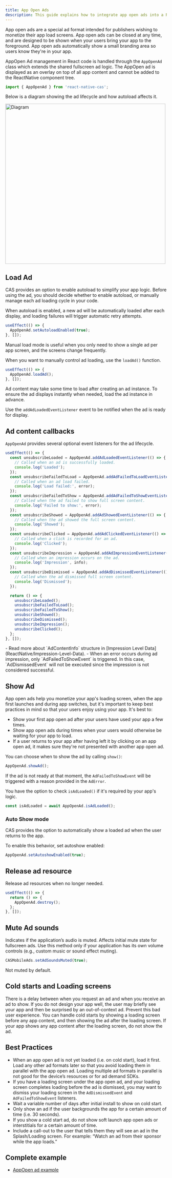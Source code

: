 ```yaml
---
title: App Open Ads
description: This guide explains how to integrate app open ads into a React Native app.
---
```


App open ads are a special ad format intended for publishers wishing to monetize their app load screens.
App open ads can be closed at any time, and are designed to be shown when your users bring your app to the foreground.
App open ads automatically show a small branding area so users know they're in your app.

AppOpen Ad management in React code is handled through the `AppOpenAd` class which extends the shared fullscreen ad logic.
The AppOpen ad is displayed as an overlay on top of all app content and cannot be added to the ReactNative component tree.

```ts
import { AppOpenAd } from 'react-native-cas';
```

Below is a diagram showing the ad lifecycle and how autoload affects it.

<Image zoom src="/assets/Lifecycle-Screen-Ad.png" alt="Diagram" height="500" />

## Load Ad
CAS provides an option to enable autoload to simplify your app logic. 
Before using the ad, you should decide whether to enable autoload, or manually manage each ad loading cycle in your code.

When autoload is enabled, a new ad will be automatically loaded after each display, and loading failures will trigger automatic retry attempts.
```ts
useEffect(() => {
  AppOpenAd.setAutoloadEnabled(true);
}, []);
```

Manual load mode is useful when you only need to show a single ad per app screen, and the screens change frequently.

When you want to manually control ad loading, use the `loadAd()` function.
```ts
useEffect(() => {
  AppOpenAd.loadAd();
}, []);
```

Ad content may take some time to load after creating an ad instance.
To ensure the ad displays instantly when needed, load the ad instance in advance.

Use the `addAdLoadedEventListener` event to be notified when the ad is ready for display.

## Ad content callbacks
`AppOpenAd` provides several optional event listeners for the ad lifecycle.

```ts
useEffect(() => {
  const unsubscribeLoaded = AppOpenAd.addAdLoadedEventListener(() => {
    // Called when an ad is successfully loaded. 
    console.log('Loaded');
  });
  const unsubscribeFailedToLoad = AppOpenAd.addAdFailedToLoadEventListener((error) => {
    // Called when an ad load failed. 
    console.log('Load failed:', error);
  });
  const unsubscribeFailedToShow = AppOpenAd.addAdFailedToShowEventListener((error) => {
    // Called when the ad failed to show full screen content. 
    console.log('Failed to show:', error);
  });
  const unsubscribeShowed = AppOpenAd.addAdShowedEventListener(() => {
    // Called when the ad showed the full screen content. 
    console.log('Showed');
  });
  const unsubscribeClicked = AppOpenAd.addAdClickedEventListener(() => {
    // Called when a click is recorded for an ad.
    console.log('Clicked');
  });
  const unsubscribeImpression = AppOpenAd.addAdImpressionEventListener((info: AdContentInfo) => {
    // Called when an impression occurs on the ad.
    console.log('Impression', info);
  });
  const unsubscribeDismissed = AppOpenAd.addAdDismissedEventListener(() => {
    // Called when the ad dismissed full screen content. 
    console.log('Dismissed');
  });

  return () => {
    unsubscribeLoaded();
    unsubscribeFailedToLoad();
    unsubscribeFailedToShow();
    unsubscribeShowed();
    unsubscribeDismissed();
    unsubscribeImpression();
    unsubscribeClicked();
  };
}, []);
```

<Info>
- Read more about `AdContentInfo` structure in [Impression Level Data](ReactNative/Impression-Level-Data).
- When an error occurs during ad impression, only `AdFailedToShowEvent` is triggered.  
  In this case, `AdDismissedEvent` will not be executed since the impression is not considered successful.
</Info>

## Show Ad
App open ads help you monetize your app's loading screen, when the app first launches and during app switches, but it's important to keep best practices in mind so that your users enjoy using your app. It's best to:
- Show your first app open ad after your users have used your app a few times.
- Show app open ads during times when your users would otherwise be waiting for your app to load.
- If a user returns to your app after having left it by clicking on an app open ad, it makes sure they're not presented with another app open ad.

You can choose when to show the ad by calling `show()`:
```ts
AppOpenAd.showAd();
```

If the ad is not ready at that moment, the `AdFailedToShowEvent` will be triggered with a reason provided in the `AdError`.

You have the option to check `isAdLoaded()` if it's required by your app's logic.
```ts
const isAdLoaded = await AppOpenAd.isAdLoaded();
```

### Auto Show mode
CAS provides the option to automatically show a loaded ad when the user returns to the app. 

To enable this behavior, set autoshow enabled:
```ts
AppOpenAd.setAutoshowEnabled(true);
```

## Release ad resource
Release ad resources when no longer needed.

```ts
useEffect(() => {
  return () => {
    AppOpenAd.destroy();
  };
}, []);
```

## Mute Ad sounds
Indicates if the application’s audio is muted. Affects initial mute state for fullscreen ads. Use this method only if your application has its own volume controls (e.g., custom music or sound effect muting).

```ts
CASMobileAds.setAdSoundsMuted(true);
```

Not muted by default.

## Cold starts and Loading screens
There is a delay between when you request an ad and when you receive an ad to show. 
If you do not design your app well, the user may briefly see your app and then be surprised by an out-of-context ad. 
Prevent this bad user experience. You can handle cold starts by showing a loading screen before any app content, and then showing the ad after the loading screen. 
If your app shows any app content after the loading screen, do not show the ad.

## Best Practices
- When an app open ad is not yet loaded (i.e. on cold start), load it first. Load any other ad formats later so that you avoid loading them in parallel with the app open ad. Loading multiple ad formats in parallel is not good for the device’s resources or for ad demand SDKs.
- If you have a loading screen under the app open ad, and your loading screen completes loading before the ad is dismissed, you may want to dismiss your loading screen in the `AdDismissedEvent` and `AdFailedToShowEvent` listeners.
- Wait a variable number of days after initial install to show on cold start.
- Only show an ad if the user backgrounds the app for a certain amount of time (i.e. 30 seconds).
- If you show a cold start ad, do not show soft launch app open ads or interstitials for a certain amount of time.
- Include a call-out to the user that tells them they will see an ad in the Splash/Loading screen. For example: “Watch an ad from their sponsor while the app loads.”

## Complete example
- [AppOpen ad example]()
